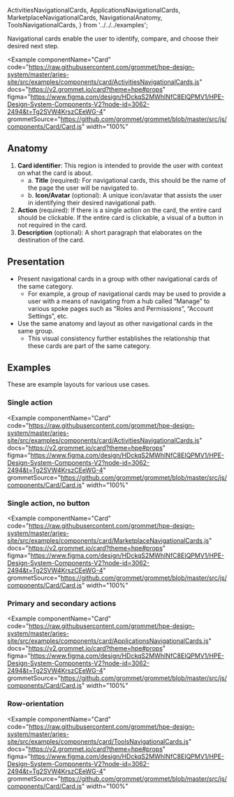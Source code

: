   ActivitiesNavigationalCards,
  ApplicationsNavigationalCards,
  MarketplaceNavigationalCards,
  NavigationalAnatomy,
  ToolsNavigationalCards,
} from '../../../examples';

Navigational cards enable the user to identify, compare, and choose their desired next step.

<Example
  componentName="Card"
  code="https://raw.githubusercontent.com/grommet/hpe-design-system/master/aries-site/src/examples/components/card/ActivitiesNavigationalCards.js"
  docs="https://v2.grommet.io/card?theme=hpe#props"
  figma="https://www.figma.com/design/HDckqS2MWhINfC8EIQPMV1/HPE-Design-System-Components-V2?node-id=3062-2494&t=Tg2SVW4KrszCEeWG-4"
  grommetSource="https://github.com/grommet/grommet/blob/master/src/js/components/Card/Card.js"
  width="100%"
>
  <ActivitiesNavigationalCards />
</Example>

## Anatomy

<Example plain>
  <NavigationalAnatomy />
</Example>

1. **Card identifier**: This region is intended to provide the user with context on what the card is about.
   - a. **Title** (required): For navigational cards, this should be the name of the page the user will be navigated to.
   - b. **Icon/Avatar** (optional): A unique icon/avatar that assists the user in identifying their desired navigational path.
1. **Action** (required): If there is a single action on the card, the entire card should be clickable. If the entire card is clickable, a visual of a button in not required in the card.
1. **Description** (optional): A short paragraph that elaborates on the destination of the card.

## Presentation

- Present navigational cards in a group with other navigational cards of the same category.
  - For example, a group of navigational cards may be used to provide a user with a means of navigating from a hub called “Manage” to various spoke pages such as “Roles and Permissions”, “Account Settings”, etc.
- Use the same anatomy and layout as other navigational cards in the same group.
  - This visual consistency further establishes the relationship that these cards are part of the same category.

## Examples

These are example layouts for various use cases.

### Single action

<Example
  componentName="Card"
  code="https://raw.githubusercontent.com/grommet/hpe-design-system/master/aries-site/src/examples/components/card/ActivitiesNavigationalCards.js"
  docs="https://v2.grommet.io/card?theme=hpe#props"
  figma="https://www.figma.com/design/HDckqS2MWhINfC8EIQPMV1/HPE-Design-System-Components-V2?node-id=3062-2494&t=Tg2SVW4KrszCEeWG-4"
  grommetSource="https://github.com/grommet/grommet/blob/master/src/js/components/Card/Card.js"
  width="100%"
>
  <ActivitiesNavigationalCards />
</Example>

### Single action, no button

<Example
  componentName="Card"
  code="https://raw.githubusercontent.com/grommet/hpe-design-system/master/aries-site/src/examples/components/card/MarketplaceNavigationalCards.js"
  docs="https://v2.grommet.io/card?theme=hpe#props"
  figma="https://www.figma.com/design/HDckqS2MWhINfC8EIQPMV1/HPE-Design-System-Components-V2?node-id=3062-2494&t=Tg2SVW4KrszCEeWG-4"
  grommetSource="https://github.com/grommet/grommet/blob/master/src/js/components/Card/Card.js"
  width="100%"
>
  <MarketplaceNavigationalCards />
</Example>

### Primary and secondary actions

<Example
  componentName="Card"
  code="https://raw.githubusercontent.com/grommet/hpe-design-system/master/aries-site/src/examples/components/card/ApplicationsNavigationalCards.js"
  docs="https://v2.grommet.io/card?theme=hpe#props"
  figma="https://www.figma.com/design/HDckqS2MWhINfC8EIQPMV1/HPE-Design-System-Components-V2?node-id=3062-2494&t=Tg2SVW4KrszCEeWG-4"
  grommetSource="https://github.com/grommet/grommet/blob/master/src/js/components/Card/Card.js"
  width="100%"
>
  <ApplicationsNavigationalCards />
</Example>

### Row-orientation

<Example
  componentName="Card"
  code="https://raw.githubusercontent.com/grommet/hpe-design-system/master/aries-site/src/examples/components/card/ToolsNavigationalCards.js"
  docs="https://v2.grommet.io/card?theme=hpe#props"
  figma="https://www.figma.com/design/HDckqS2MWhINfC8EIQPMV1/HPE-Design-System-Components-V2?node-id=3062-2494&t=Tg2SVW4KrszCEeWG-4"
  grommetSource="https://github.com/grommet/grommet/blob/master/src/js/components/Card/Card.js"
  width="100%"
>
  <ToolsNavigationalCards />
</Example>
